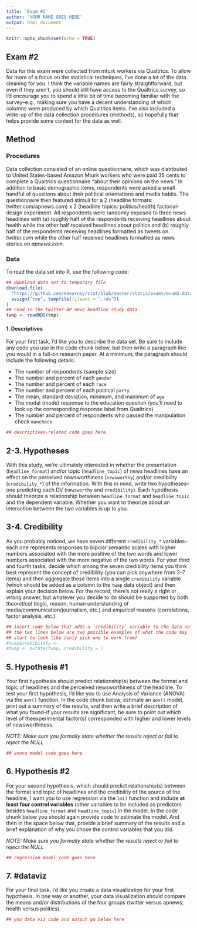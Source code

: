 ```yaml
---
title: 'Exam #2'
author: 'YOUR NAME GOES HERE'
output: html_document
---
```


```r
knitr::opts_chunk$set(echo = TRUE)
```

## Exam #2

Data for this exam were collected from mturk workers via Qualtrics. To allow for
more of a focus on the statistical techniques, I've done a lot of the data cleaning
for you. I think the variable names are fairly straightforward, but even if they
aren't, you should still have access to the Qualtrics survey, so I'd encourage you
to spend a little bit of time becoming familiar with the survey–e.g., making sure
you have a decent understanding of which columns were produced by which Qualtrics
items. I've also included a write-up of the data collection procedures (methods),
so hopefully that helps provide some context for the data as well. 

## Method

### Procedures

Data collection consisted of an online questionnaire, which was distributed to 
United States-based Amazon Mturk workers who were paid 35 cents to complete a 
Qualtrics questionnaire "about their opinions on the news." In addition to basic
demographic items, respondents were asked a small handful of questions about their 
political orientations and media habits. The questionnaire then featured stimuli 
for a 2 (headline formats: twitter.com/apnews.com) x 2 (headline topics: 
politics/health) factorial-design experiment. All respondents were randomly
exposed to three news headlines with (a) roughly half of the respondents receiving
headlines about health while the other half received headlines about politics and 
(b) roughly half of the respondents receiving headlines formatted as tweets on 
*twitter.com* while the other half received headlines formatted as news stories 
on *apnews.com*.

### Data

To read the data set into R, use the following code:

```r
## download data set to temporary file
download.file(
  "https://github.com/mkearney/stat/blob/master/static/exams/exam2-data.rds?raw=true",
  assign("tmp", tempfile(fileext = ".rds"))
)
## read in the twitter-AP news headline study data
twap <- readRDS(tmp)
```

#### 1. Descriptives

For your first task, I'd like you to describe the data set. Be sure to include
any code you use in the code chunk below, but then write a paragraph like you 
would in a full-on research paper. At a minimum, the paragraph should include
the following details:

+ The number of respondents (sample size)
+ The number and percent of each `gender`
+ The number and percent of each `race`
+ The number and percent of each political `party`
+ The mean, standard deviation, minimum, and maximum of `age`
+ The modal (mode) response to the education question (you'll need to look up
the corresponding response label from Qualtrics)
+ The number and percent of respondents who passed the manipulation check `mancheck`

```r
## descriptives-related code goes here


```

<!-- ------------------------------------------------- -->
<!-- 1. DESCRIPTIVES PARAGRAPH WRITE-UP SHOULD GO HERE -->
<!-- ------------------------------------------------- -->

## 2-3. Hypotheses

With this study, we're ultimately interested in whether the presentation
(`headline_format`) and/or topic (`headline_topic`) of news headlines have 
an effect on the perceived newsworthiness (`newsworthy`) and/or credibility 
(`credibility_*`) of the information. With this in mind, write two 
hypotheses–one predicting each DV (`newsworthy` and `credibility`). Each
hypothesis should theorize a relationship between `headline_format` and 
`headline_topic` and the dependent variable. Whether you want to theorize
about an interaction between the two variables is up to you.

<!-- ------------------------------------------------- -->
<!-- H1 about `newsworthy` goes about here             -->
<!-- ------------------------------------------------- -->

<!-- ------------------------------------------------- -->
<!-- H2 about `credibility` goes about here            -->
<!-- ------------------------------------------------- -->

## 3-4. Credibility

As you probably noticed, we have seven different `credibility_*` variables–each
one represents responses to bipolar semantic scales with higher numbers
associated with the more positive of the two words and lower numbers associated
with the more negative of the two words. For your third and fourth tasks, decide
which among the seven credibility items you think best represent the concept of
credibility (you can pick anywhere from 2-7 items) and then aggregate those
items into a single `credibility` variable (which should be added as a column to
the `twap` data object) and then explain your decision below. For the record,
there's not really a right or wrong answer, but whatever you decide to do should
be supported by both *theoretical* (logic, reason, human understanding of
media/communication/journalism, etc.) and *empirical* reasons (correlations,
factor analysis, etc.).

```r
## insert code below that adds a `credibility` variable to the data set
## the two lines below are two possible examples of what the code may 
## start to look like (only pick one to work from)
#twap$credibility <- 
#twap <- mutate(twap, credibility = )


```


<!-- ------------------------------------------------- -->
<!-- 5-6 sentences justifying credibility items here   -->
<!-- ------------------------------------------------- -->

## 5. Hypothesis #1

Your first hypothesis should predict relationship(s) between the format
and topic of headlines and the perceived newsworthiness of the headline.
To test your first hypothesis, I'd like you to use Analysis of Variance 
(ANOVA) via the `aov()` function. In the code chunk below, estimate an 
`aov()` model, print out a summary of the results, and then write a 
brief description of what you found--if your results are significant, be 
sure to point out which level of theexperimental factor(s) corresponded 
with higher and lower levels of newsworthiness.

*NOTE: Make sure you formally state whether the results reject or fail 
to reject the NULL*

```r
## anova model code goes here

```

<!-- ------------------------------------------------- -->
<!-- Write-up of H1 results goes about here            -->
<!-- ------------------------------------------------- -->


## 6. Hypothesis #2

For your second hypothesis, which should predict relationship(s) between 
the format and topic of headlines and the credibility of the source of
the headline, I want you to use regression via the `lm()` function and include 
**at least four control variables** (other variables to be included as
predictors besides `headline_format` and `headline_topic`) in the model.
In the code chunk below you should again provide code to estimate the 
model. And then in the space below that, provide a brief summary of the
results and a brief explanation of why you chose the control variables 
that you did.

*NOTE: Make sure you formally state whether the results reject or fail 
to reject the NULL*

```r
## regression model code goes here


```

<!-- ------------------------------------------------- -->
<!-- Write-up of H2 results goes about here            -->
<!-- ------------------------------------------------- -->

## 7. #dataviz

For your final task, I'd like you create a data visualization for your 
first hypothesis. In one way or another, your data visualization should 
compare the means and/or distributions of the four groups (twitter 
versus apnews; health versus politics).

```r
## you data viz code and output go below here
```

